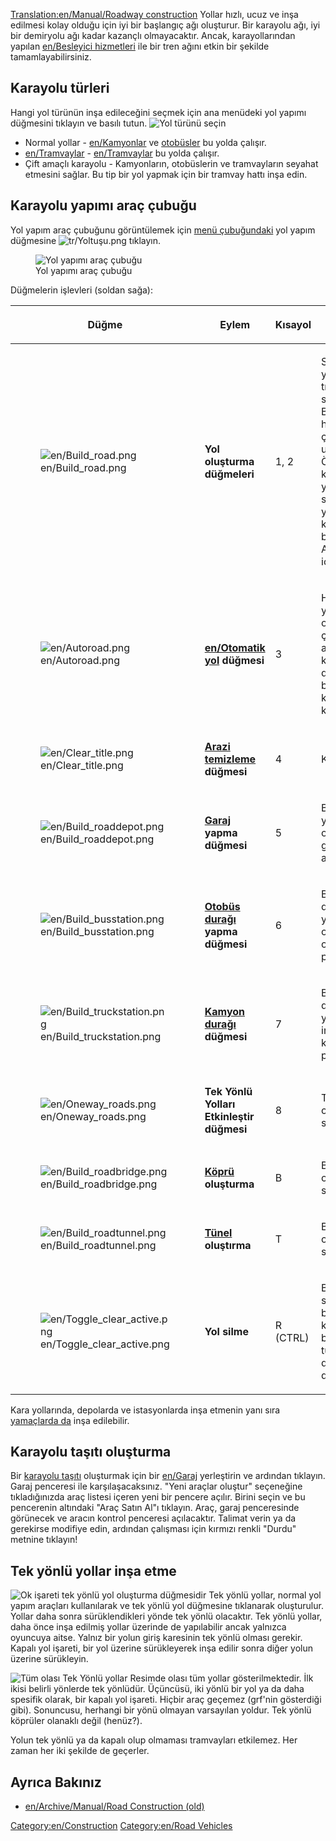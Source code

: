 [[Translation:en/Manual/Roadway construction]]
{{tr/İçindekiler}}
Yollar hızlı, ucuz ve inşa edilmesi kolay olduğu için iyi bir başlangıç ağı oluşturur.  Bir karayolu ağı, iyi bir demiryolu ağı kadar kazançlı olmayacaktır.  Ancak, karayollarından yapılan [[en/Besleyici hizmetleri]] ile bir tren ağını etkin bir şekilde tamamlayabilirsiniz.
==Karayolu türleri==
Hangi yol türünün inşa edileceğini seçmek için ana menüdeki yol yapımı düğmesini tıklayın ve basılı tutun.
[[File:tr/Yolyapımı.png|none|frame|Yol türünü seçin]]
* Normal yollar - [[en/Kamyonlar]] ve [[en/Manual/Base Set/Road Vehicles/Buses|otobüsler]] bu yolda çalışır.
* [[en/Tramvaylar]] - [[en/Tramvaylar]] bu yolda çalışır.
* Çift amaçlı karayolu - Kamyonların, otobüslerin ve tramvayların seyahat etmesini sağlar. Bu tip bir yol yapmak için bir tramvay hattı inşa edin.

==Karayolu yapımı araç çubuğu==
Yol yapım araç çubuğunu görüntülemek için [[en/Manual/Game interface#the-menu-bar|menü çubuğundaki]] yol yapım düğmesine [[File:tr/Yoltuşu.png]] tıklayın.

[[File:tr/Yolyapımıaraçç.png|none|frame|Yol yapımı araç çubuğu]]

Düğmelerin işlevleri (soldan sağa):
{| {{en/Wikitable}}
|- style="background:#efefef"
!width='46'|Düğme
!width='150'|Eylem
!Kısayol
!Açıklama
|-
|[[File:en/Build road.png]]
|'''Yol oluşturma düğmeleri'''||1, 2||Seçilen yönde bir yol oluşturur; tıklayıp sürükleyebilirsiniz. Bunun yarım kare hassasiyeti ile çalıştığını unutmayın. Örneğin, bir karenin sağ yarısını tıklayın ve sağa sürükleyin, yol yarım bir kareyle başlayacaktır. Aynısı bitiş karesi için de geçerlidir.
|-
|[[File:en/Autoroad.png]]||'''[[en/Otomatik yol]] düğmesi'''||3||Herhangi bir yönde yol oluşturmak için çok verimli bir araç (ilk başta kullanımı zor olsa da). Ctrl tuşuna basılıyken kullanılırsa yolu kolayca kaldırır.
|-
|[[File:en/Clear title.png]]||'''[[en/Manual/Landscaping|Arazi temizleme]] düğmesi'''||4||Kareleri temizler.
|-
|[[File:en/Build roaddepot.png]]||'''[[en/Manual/Depots|Garaj]] yapma düğmesi'''||5||Bir garaj yönlendirmeniz ve oluşturmanız için garaj penceresini açar.
|-
|[[File:en/Build busstation.png]]||'''[[en/Manual/Stations#bus-stations|Otobüs durağı]] yapma düğmesi'''||6||Bir otobüs durağını yönlendirmeniz ve oluşturmanız için otobüs durağı penceresini açar.
|-
|[[File:en/Build truckstation.png]]||'''[[en/Manual/Stations#truck-stations|Kamyon durağı]] düğmesi'''||7||Bir kamyon durağını yönlendirmeniz ve inşa etmeniz için kamyon durağı penceresini açar.
|-
|[[File:en/Oneway roads.png]]||'''Tek Yönlü Yolları Etkinleştir düğmesi'''||8||Tek yönlü yollar oluşturmanızı sağlar.
|-
|[[File:en/Build roadbridge.png]]||'''[[en/Manual/Bridges|Köprü]] oluşturma'''||B||Bir köprü oluşturmanızı sağlar.
|-
|[[File:en/Build roadtunnel.png]]||'''[[en/Manual/Tunnels|Tünel]] oluştırma'''||T||Bir tünel oluşturmanızı sağlar.
|-
|[[File:en/Toggle clear active.png]]||'''Yol silme'''||R (CTRL)||Başka bir araç seçin ve ardından bu öğeyi kaldırmak için bunu seçin. Ctrl tuşuna basarak durumu değiştirebilirsiniz.
|}

Kara yollarında, depolarda ve istasyonlarda inşa etmenin yanı sıra [[en/Archive/Manual/Settings/Build on slopes|yamaçlarda da]] inşa edilebilir.

==Karayolu taşıtı oluşturma==

Bir [[en/Manual/Road vehicles|karayolu taşıtı]] oluşturmak için bir [[en/Garaj]] yerleştirin ve ardından tıklayın. Garaj penceresi ile karşılaşacaksınız. "Yeni araçlar oluştur" seçeneğine tıkladığınızda araç listesi içeren yeni bir pencere açılır. Birini seçin ve bu pencerenin altındaki "Araç Satın Al"ı tıklayın. Araç, garaj penceresinde görünecek ve aracın kontrol penceresi açılacaktır. Talimat verin ya da gerekirse modifiye edin, ardından çalışması için kırmızı renkli "Durdu" metnine tıklayın!

==Tek yönlü yollar inşa etme==
[[File:en/Oneway.png|right|frame|Ok işareti tek yönlü yol oluşturma düğmesidir]]
Tek yönlü yollar, normal yol yapım araçları kullanılarak ve tek yönlü yol düğmesine tıklanarak oluşturulur. Yollar daha sonra sürüklendikleri yönde tek yönlü olacaktır. Tek yönlü yollar, daha önce inşa edilmiş yollar üzerinde de yapılabilir ancak yalnızca oyuncuya aitse. Yalnız bir yolun giriş karesinin tek yönlü olması gerekir. Kapalı yol işareti, bir yol üzerine sürükleyerek inşa edilir sonra diğer yolun üzerine sürükleyin.

[[File:en/Oneways.png|left|frame|Tüm olası Tek Yönlü yollar]]
Resimde olası tüm yollar gösterilmektedir. İlk ikisi belirli yönlerde tek yönlüdür. Üçüncüsü, iki yönlü bir yol ya da daha spesifik olarak, bir kapalı yol işareti. Hiçbir araç geçemez (grf'nin gösterdiği gibi). Sonuncusu, herhangi bir yönü olmayan varsayılan yoldur. Tek yönlü köprüler olanaklı değil (henüz?).

Yolun tek yönlü ya da kapalı olup olmaması tramvayları etkilemez. Her zaman her iki şekilde de geçerler.

==Ayrıca Bakınız==
*[[en/Archive/Manual/Road Construction (old)]]

[[Category:en/Construction]]
[[Category:en/Road Vehicles]]